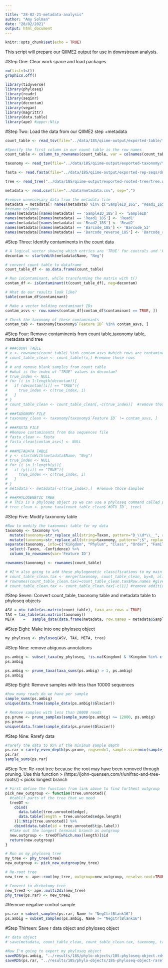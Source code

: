 ```yaml
---
---
title: "28-02-21-metadata-analysis"
author: "Amy Solman"
date: "28/02/2021"
output: html_document
---
```


```r
knitr::opts_chunk$set(echo = TRUE)
```

This script will prepare our QIIME2 output for use in downstream analysis.

#Step One: Clear work space and load packages
```r
rm(list=ls())
graphics.off()

library(tidyverse)
library(phyloseq)
library(readr)
library(seqinr)
library(decontam)
library(vegan)
library(magrittr)
library(data.table)
library(ape) #appe::Ntip
```

#Step Two: Load the data from our QIIME2 step +metadata
```r
count_table <- read_tsv(file="../data/18S/qiime-output/exported-table/feature-table.tsv", skip=1)

#Specify the first column in our count table is the row names
count_table <- column_to_rownames(count_table, var = colnames(count_table)[1])

taxonomy <- read_tsv(file="../data/18S/qiime-output/exported-taxonomy/taxonomy.tsv")

fasta <- read.fasta(file="../data/18S/qiime-output/exported-rep-seqs/dna-sequences.fasta")

tree <- read_tree("../data/18S/qiime-output/exported-rooted-tree/tree.nwk")

metadata <- read.csv(file="../data/metadata.csv", sep=",")

#remove unneccesary data from the metadata file
metadata = metadata[! names(metadata) %in% c("SampleID_16S", "Read1_16S", "Read2_16S", "Barcode_53_16S", "Barcode_reverse_16S")]
#rename columns
names(metadata)[names(metadata) == 'SampleID_18S'] <- 'SampleID'
names(metadata)[names(metadata) == 'Read1_18S'] <- 'Read1'
names(metadata)[names(metadata) == 'Read2_18S'] <- 'Read2'
names(metadata)[names(metadata) == 'Barcode_18S'] <- 'Barcode_53'
names(metadata)[names(metadata) == 'Barcode_reverse_18S'] <- 'Barcode_reverse'
```


#Step Three: Identify contaminents in the count data
```r
# A logical vector showing which entries are 'TRUE' for controls and 'FALSE' for genuine samples
decontam <- startsWith(metadata$Name, "Neg")

# convert count table to dataframe
count_table_df <- as.data.frame(count_table)

# Run isContaminant, while transforming the matrix with t()
contam_df <- isContaminant(t(count_table_df), neg=decontam)

# What do our results look like?
table(contam_df$contaminant) 

# Make a vector holding contaminant IDs
contam_asvs <- row.names(contam_df[contam_df$contaminant == TRUE, ])

# Check the taxonomy of these contaminants
contam_tab <- taxonomy[taxonomy$`Feature ID` %in% contam_asvs, ]
```

#Step Four: Remove contaminents from count table,taxonomy table, metadata and tree
```r
# ###COUNT TABLE
# x <- rownames(count_table) %in% contam_asvs #which rows are contaminants?
# count_table_clean <- count_table[!x,] #remove those rows
# 
# # and remove blank samples from count table
# #what is the index of "TRUE" values in decontam?
# true_index <- NULL
# for (i in 1:length(decontam)){
#   if (decontam[[i]] == "TRUE"){
#     true_index <- c(true_index, i)
#   }
# }
# count_table_clean <- count_table_clean[,-c(true_index)]  #remove those samples
# 
# ###TAXONOMY FILE
# taxonomy_clean <- taxonomy[taxonomy$`Feature ID` != contam_asvs, ]  
# 
# ###FASTA FILE
# #Remove contaminants from dna sequences file
# fasta_clean <- fasta
# fasta_clean[contam_asvs] <- NULL
# 
# ###METADATA TABLE
# y <- startsWith(metadata$Name, "Neg")
# true_index <- NULL
# for (i in 1:length(y)){
#   if (y[[i]] == "TRUE"){
#     true_index <- c(true_index, i)
#   }
# }
# metadata <- metadata[-c(true_index),]  #remove those samples
# 
# ###PHYLOGENETIC TREE
# # This is a phyloseq object so we can use a phyloseq command called prune_taxa
# tree_clean <- prune_taxa(count_table_clean$`#OTU ID`, tree)
```

#Step Five: Modify taxonomy table 
```r

#Now to modify the taxonomic table for my data
taxonomy <- taxonomy %>%
  mutate(taxonomy=str_replace_all(string=Taxon, pattern="D_\\d*\\__", replacement="")) %>%
  mutate(taxonomy=str_replace_all(string=taxonomy, pattern=";$", replacement="")) %>%
separate(taxonomy, into=c("Kingdom", "Phylum", "Class", "Order", "Family", "Genus", "Species"), sep=";") %>%
  select(-Taxon, -Confidence) %>%
  column_to_rownames(var='Feature ID')

rownames(taxonomy) <- rownames(count_table)

# #I'm also going to add these phylogenetic classifications to my main count_table_clean for use in later analysis 
# count_table_clean.tax <- merge(taxonomy, count_table_clean, by=0, all=TRUE) #merge our dataframes
# rownames(count_table_clean.tax)=count_table_clean.tax$Row.names #give ASV ID as row names
# count_table_clean.tax <- count_table_clean.tax[-c(1)] #remove additional row names column
```

#Step Seven: Convert count_table, taxonomy table and metadata table to phyloseq objects
```r
ASV = otu_table(as.matrix(count_table), taxa_are_rows = TRUE)
TAX = tax_table(as.matrix(taxonomy))
META	=	sample_data(data.frame(metadata, row.names = metadata$SampleID))
```

#Step Eight: Make into one phyloseq object
```r
my_phyloseq <- phyloseq(ASV, TAX, META, tree)
```

#Step Nine: remove abiguous annotations
```r
ps.ambig <- subset_taxa(my_phyloseq, !is.na(Kingdom) & !Kingdom %in% c("Unassigned"))
ps.ambig

ps.ambig <- prune_taxa(taxa_sums(ps.ambig) > 1, ps.ambig) 
ps.ambig
```


#Step Eight: Remove samples with less than 10000 sequences
```r
#how many reads do we have per sample
sample_sums(ps.ambig) 
unique(data.frame(sample_data(ps.ambig)$Glacier))

# Remove samples with less than 10000 reads 
ps.prune <- prune_samples(sample_sums(ps.ambig) >= 12000, ps.ambig) 
ps.prune
unique(data.frame(sample_data(ps.prune)$Glacier))

```

#Step Nine: Rarefy data
```r
#rarefy the data to 95% of the minimum sample depth
ps.rar = rarefy_even_depth(ps.prune, rngseed=1, sample.size=min(sample_sums(ps.prune)), replace=F)
ps.rar
sample_sums(ps.rar)

```

#Step Ten: Re-root tree because the root may have been removed through pruning. Use this function > (https://john-quensen.com/r/unifrac-and-tree-roots/) < picks longest branch
```r
# First define the function from link above to find furthest outgroup
pick_new_outgroup <- function(tree.unrooted){
  #tablif parts of the tree that we need
  treeDT <- 
    cbind(
      data.table(tree.unrooted$edge),
      data.table(length = tree.unrooted$edge.length)
    )[1:Ntip(tree.unrooted)] %>%
    cbind(data.table(id = tree.unrooted$tip.label))
  #Take out the longest terminal branch as outgroup
  new.outgroup <- treeDT[which.max(length)]$id
  return(new.outgroup)
}

# Run on my_phyloseq tree
my_tree <- phy_tree(tree)
new_outgroup <- pick_new_outgroup(my_tree)

# Re-root tree
new_tree <- ape::root(my_tree, outgroup=new_outgroup, resolve.root=TRUE)

# Convert to dichotomy tree
new_tree2 <- ape::multi2di(new_tree)
phy_tree(ps.rar) <- new_tree2
```

#Remove negative control sample
```r
ps.rar = subset_samples(ps.rar, Name != "NegCtrlBlank16")
ps.ambig = subset_samples(ps.ambig, Name != "NegCtrlBlank16")
```

#Step Thirteen: Save r data object and phyloseq object
```r
#r data object
# save(metadata, count_table_clean, count_table_clean.tax, taxonomy, taxonomy_clean, fasta, fasta_clean, tree, tree_clean, file = "../output/16S-sequence-data.RData")

#Now I'm going to export my phyloseq object
saveRDS(ps.ambig, "../results/18S/phylo-objects/18S-phyloseq-object.rds")
saveRDS(ps.rar, "../results/18S/phylo-objects/18S-phyloseq-object-rarefied.rds")
```
